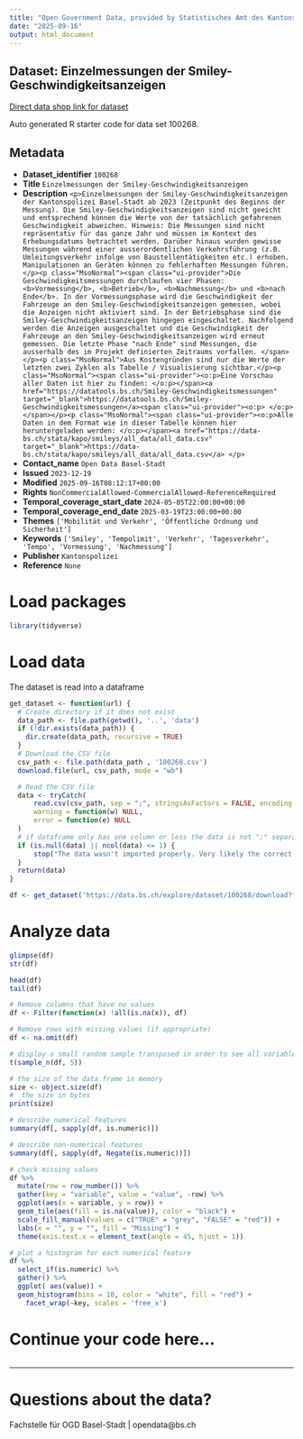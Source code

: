 ```yaml
---
title: "Open Government Data, provided by Statistisches Amt des Kantons Basel-Stadt - Fachstelle OGD"
date: "2025-09-16"
output: html_document
---
```


## Dataset: Einzelmessungen der Smiley-Geschwindigkeitsanzeigen

[Direct data shop link for dataset](https://data.bs.ch/explore/dataset/100268)

Auto generated R starter code for data set 100268.

## Metadata

- **Dataset_identifier** `100268`
- **Title** `Einzelmessungen der Smiley-Geschwindigkeitsanzeigen`
- **Description** `<p>Einzelmessungen der Smiley-Geschwindigkeitsanzeigen der Kantonspolizei Basel-Stadt ab 2023 (Zeitpunkt des Beginns der Messung). Die Smiley-Geschwindigkeitsanzeigen sind nicht geeicht und entsprechend können die Werte von der tatsächlich gefahrenen Geschwindigkeit abweichen. Hinweis: Die Messungen sind nicht repräsentativ für das ganze Jahr und müssen im Kontext des Erhebungsdatums betrachtet werden. Darüber hinaus wurden gewisse Messungen während einer ausserordentlichen Verkehrsführung (z.B. Umleitungsverkehr infolge von Baustellentätigkeiten etc.) erhoben. Manipulationen an Geräten können zu fehlerhaften Messungen führen.</p><p class="MsoNormal"><span class="ui-provider">Die Geschwindigkeitsmessungen
durchlaufen vier Phasen: <b>Vormessung</b>, <b>Betrieb</b>, <b>Nachmessung</b> und <b>nach Ende</b>. In der
Vormessungsphase wird die Geschwindigkeit der Fahrzeuge an den
Smiley-Geschwindigkeitsanzeigen gemessen, wobei die Anzeigen nicht aktiviert
sind. In der Betriebsphase sind die Smiley-Geschwindigkeitsanzeigen hingegen
eingeschaltet. Nachfolgend werden die Anzeigen ausgeschaltet und die
Geschwindigkeit der Fahrzeuge an den Smiley-Geschwindigkeitsanzeigen wird
erneut gemessen. Die letzte Phase "nach Ende" sind Messungen, die
ausserhalb des im Projekt definierten Zeitraums vorfallen. </span></p><p class="MsoNormal">Aus Kostengründen sind nur die Werte der letzten zwei Zyklen als Tabelle / Visualisierung sichtbar.</p><p class="MsoNormal"><span class="ui-provider"><o:p>Eine Vorschau aller Daten ist hier zu finden: </o:p></span><a href="https://datatools.bs.ch/Smiley-Geschwindigkeitsmessungen" target="_blank">https://datatools.bs.ch/Smiley-Geschwindigkeitsmessungen</a><span class="ui-provider"><o:p> </o:p></span></p><p class="MsoNormal"><span class="ui-provider"><o:p>Alle Daten in dem Format wie in dieser Tabelle können hier heruntergeladen werden: </o:p></span><a href="https://data-bs.ch/stata/kapo/smileys/all_data/all_data.csv" target="_blank">https://data-bs.ch/stata/kapo/smileys/all_data/all_data.csv</a> </p>`
- **Contact_name** `Open Data Basel-Stadt`
- **Issued** `2023-12-19`
- **Modified** `2025-09-16T08:12:17+00:00`
- **Rights** `NonCommercialAllowed-CommercialAllowed-ReferenceRequired`
- **Temporal_coverage_start_date** `2024-05-05T22:00:00+00:00`
- **Temporal_coverage_end_date** `2025-03-19T23:00:00+00:00`
- **Themes** `['Mobilität und Verkehr', 'Öffentliche Ordnung und Sicherheit']`
- **Keywords** `['Smiley', 'Tempolimit', 'Verkehr', 'Tagesverkehr', 'Tempo', 'Vormessung', 'Nachmessung']`
- **Publisher** `Kantonspolizei`
- **Reference** `None`


# Load packages

```r

library(tidyverse)
```

# Load data

The dataset is read into a dataframe

```r
get_dataset <- function(url) {
  # Create directory if it does not exist
  data_path <- file.path(getwd(), '..', 'data')
  if (!dir.exists(data_path)) {
    dir.create(data_path, recursive = TRUE)
  }
  # Download the CSV file
  csv_path <- file.path(data_path , '100268.csv')
  download.file(url, csv_path, mode = "wb")

  # Read the CSV file
  data <- tryCatch(
      read.csv(csv_path, sep = ";", stringsAsFactors = FALSE, encoding = "UTF-8"),
      warning = function(w) NULL,
      error = function(e) NULL
  )
  # if dataframe only has one column or less the data is not ";" separated
  if (is.null(data) || ncol(data) <= 1) {
      stop("The data wasn't imported properly. Very likely the correct separator couldn't be found.\nPlease check the dataset manually and adjust the code.")
  }
  return(data)
}
```

```r

df <- get_dataset('https://data.bs.ch/explore/dataset/100268/download?format=csv&timezone=Europe%2FZurich')

```

# Analyze data

```r

glimpse(df)
str(df)

head(df)
tail(df)

```

```r
# Remove columns that have no values
df <- Filter(function(x) !all(is.na(x)), df)

# Remove rows with missing values (if appropriate)
df <- na.omit(df)
```

```r
# display a small random sample transposed in order to see all variables
t(sample_n(df, 5))
```

```r
# the size of the data frame in memory
size <- object.size(df)
#  the size in bytes
print(size)
```

```r
# describe numerical features
summary(df[, sapply(df, is.numeric)])
```

```r
# describe non-numerical features
summary(df[, sapply(df, Negate(is.numeric))])
```

```r
# check missing values
df %>%
  mutate(row = row_number()) %>%
  gather(key = "variable", value = "value", -row) %>%
  ggplot(aes(x = variable, y = row)) +
  geom_tile(aes(fill = is.na(value)), color = "black") +
  scale_fill_manual(values = c("TRUE" = "grey", "FALSE" = "red")) +
  labs(x = "", y = "", fill = "Missing") +
  theme(axis.text.x = element_text(angle = 45, hjust = 1))
```

```r
# plot a histogram for each numerical feature
df %>%
  select_if(is.numeric) %>%
  gather() %>%
  ggplot( aes(value)) +
  geom_histogram(bins = 10, color = "white", fill = "red") +
    facet_wrap(~key, scales = 'free_x')
```

# Continue your code here...

```r

```
------------------------------------------------------------------------

# Questions about the data?

Fachstelle für OGD Basel-Stadt | opendata@bs.ch
